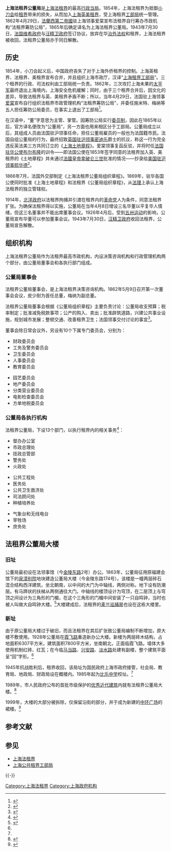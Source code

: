 {{Infobox Govt Agency
|agency_name     = 上海法租界公董局
|nativename      = {{lang|fr|Conseil D'Administration Municipale de la Concession Française de Changhai}}{{fr}}
|logo            = Seal of Shanghai French Concession.svg
|logo_width      = 180px
|formed          = 1862年4月29日
|preceding1      = [[上海公共租界工部局|上海公共租界工部局]]
|dissolved       = 1943年7月30日
|superseding = [[上海特别市政府_(日占时期)|上海特别市政府 (汪政府)]]第八区公署
|jurisdiction    = [[上海法租界|上海法租界]]
|parent_agency   = [[法国驻上海总领事馆|法国驻上海总领事馆]]
}}
{{上海市优秀历史建筑
|省区市 = 上海市
|名称 = 法租界公董局
|图片 = [[File:The_Municipal_Council_Building_of_the_French_Concession.jpg|250px]]
|编号 = 2-38
|时代 = 1909年
|所在 = [[上海市|上海市]][[黄浦区|黄浦区]]
|公布 = 1994年
}}

'''上海法租界公董局'''是[[上海法租界|上海法租界]]的最高[[行政機構|行政当局]]。1854年，上海法租界为抵御[[小刀会|小刀会]]给[[租界|租界]]带来的损失，从而加入[[上海英美租界|上海英美租界]]，受上海租界[[工部局|工部局]]统一管理。1862年4月29日，[[法蘭西第二帝國|法蘭西第二帝國]]驻上海领事爱棠宣布法租界自行筹办市政机构“法租界筹防公局”，1865年后确定译名为上海法租界公董局。1943年7月30日，[[维希法国|法国维希政府]]与[[汪精卫政府|汪精卫政府]]签订协议，放弃在华[[治外法权|治外法权]]和租界，上海法租界被收回，法租界公董局亦于同日解散。

==历史==
1854年，小刀会起义后，中国政府丧失了对于上海外侨租界的控制。上海英租界、法租界、美租界宣布合并，并且组织上海市政厅，汉译“[[上海公共租界工部局|上海租界工部局]]”。三个租界的行政、司法权利由工部局统一负责。1862年，三次攻打上海未果的[[太平军|太平军]]最终退出上海境内，上海安全危机缓解；同时，由于三个租界合并后，因文化的差异，导致法租界与英、美租界矛盾不断；所以，当年4月29日，法国驻上海领事[[爱棠|爱棠]]宣布自行组织法租界市政管理机构“法租界筹防公局”，并委任施米特、梅纳等五人担任筹防公局委员，在事实上退出了工部局<ref>{{cite web | title = 1862年4月29日（同治元年四月初一日），法租界设立大法国筹防公局，后称法公董局 | publisher = 上海市市政工程管理处 | url = http://www.smead.sh.cn/detail.jsp?id=2e2d4ea6:1113c49cc2c:-7ff0 | accessdate = 2011-06-05 | language = zh }}{{dead link|date=2018年5月 |bot=InternetArchiveBot |fix-attempted=yes }}</ref>。

在汉语中，“董”字意思为主管、掌管。因筹防公局实行[[委员制|委员制]]，因此在1865年以后，官方译名便改为“公董局”，另一方面也用来相区分于工部局。公董局成立以后，其组成人员由法国驻沪领事任命，担任公董局雇员的一般也为法国籍市民。法国自组公董局的行为，最终招致[[英国驻上海总领事列表|英国驻沪领事]][[密迪乐|密迪乐]]爵士的抗议，称这一行为完全违反英法美三方共同订立的《[[上海土地章程|上海土地章程]]》。爱棠领事复函反驳，并将时任[[法国驻华公使|法国驻华公使]][[布尔布隆|布尔布隆]]的训令——即法国公使在1853年签字同意的法租界加入英、美租界的《土地章程》并未通过[[法國皇帝|法國皇帝]][[拿破仑三世|拿破仑三世]]批准的情况——抄录给[[美国驻上海总领事列表|美国驻沪领事]][[熙华德|熙华德]]<ref>{{cite web | title = 上海租界志>>第一篇区域人口>>第一章区域>>第二节公共租界和法租界并立 | publisher = 上海地方志办公室 | url = http://www.shtong.gov.cn/newsite/node2/node2245/node63852/node63857/node63871/node64463/userobject1ai57955.html | accessdate = 2011-06-05 | language = zh | archive-date = 2020-11-03 | archive-url = https://web.archive.org/web/20201103142559/http://www.shtong.gov.cn/newsite/node2/node2245/node63852/node63857/node63871/node64463/userobject1ai57955.html | dead-url = no }}</ref>。

1866年7月，法国外交部制定《上海法租界公董局组织章程》。1869年，驻华各国公使同时批准《上海土地章程》和法租界《公董局组织章程》，从[[法理|法理]]上承认上海法租界的独立管辖权。

1914年，[[北洋政府|北洋政府]]以法租界拘捕并引渡在租界内的[[中华革命党|革命党]]人为条件，同意法租界扩张。为确保法租界得以实施，公董局在当年4月8日增设三名华董以平复华人情绪，但这三名董事并不能出席董事会议。1926年4月后，受到[[五卅运动|五卅运动]]的影响，公董局宣布华董可以参加董事会议。1943年7月30日，[[汪精卫政府|汪精卫政府]]收回法租界，公董局宣告解散。

==组织机构==
上海法租界公董局作为法租界最高市政机构，内设决策咨询机构和行政管理机构两个部分，由公董局董事会和各执行部门组成。

===公董局董事会===
法租界公董局董事会，是上海法租界决策咨询机构。1862年5月9日召开第一次董事会会议，皮少耐为首任总董，梅纳为副总董。

法租界公董局董事会根据《公董局组织章程》主要负责讨论：公董局收支预算；税率制定；批准减免税款事项；公产的购入、卖出；批准辟筑道路，兴建公共事业设施，规划城市发展；整顿交通、改善租界卫生；法国领事交付讨论的事宜<ref>{{cite web | title = 上海租界志>>第二篇机构>>第二章决策咨询机构>>第三节公董局董事会 | publisher = 上海地方志办公室 | url = http://www.shtong.gov.cn/newsite/node2/node2245/node63852/node63858/node63880/node64472/userobject1ai57973.html | accessdate = 2011-06-05 | language = zh | archive-date = 2020-11-03 | archive-url = https://web.archive.org/web/20201103131058/http://www.shtong.gov.cn/newsite/node2/node2245/node63852/node63858/node63880/node64472/userobject1ai57973.html | dead-url = no }}</ref>。

董事会除日常会议外，另设有10个下属专门委员会，分别为：
{{col-begin}}
{{col-2}}
*财政委员会
*工务及警务委员会
*卫生委员会
*人事委员会
*教育委员会
{{col-2}}
*园艺委员会
*地产委员会
*分类营业委员会
*电影检查委员会
*方单地税委员会
{{col-end}}

===公董局各执行机构===
法租界公董局，下设13个部门，以执行租界内的相关事务<ref>{{cite web | title = 上海租界志>>第二篇机构>>第三章行政管理机构>>第四节公董局机构 | publisher = 上海地方志办公室 | url = http://www.shtong.gov.cn/newsite/node2/node2245/node63852/node63858/node63881/node64473/userobject1ai57978.html | accessdate = 2011-06-05 | language = zh | archive-date = 2020-11-03 | archive-url = https://web.archive.org/web/20201103154029/http://www.shtong.gov.cn/newsite/node2/node2245/node63852/node63858/node63881/node64473/userobject1ai57978.html | dead-url = no }}</ref>：
{{col-begin}}
{{col-3}}
*督办办公室
*市政总理处
*技政总管部
*警务处
*火政处
{{col-3}}
*公共工程处
*医务处
*公共卫生救济处
*司法顾问处
*种植培养处
{{col-3}}
*气象台和无线电台
*宰牲场
*庶务处
{{col-end}}

== 法租界公董局大楼 ==

=== 旧址 ===
公董局最初设在法领事馆（今[[金陵东路|金陵东路]]2号）办公。1863年，公董局征用原福建会馆下的[[泉漳别院|泉漳别院]]地块建造公董局大楼（今金陵东路174号）。该楼是一幢两层砖石混合结构西洋建筑，坐北朝南，以中间的大门为中轴线，两侧对称。地下设有防潮层。有马蹄状的扶梯从两侧通往大门。中轴线的楼顶设计为穹顶，在二层顶上与穹顶之间设计为三角形的门楣，在这个三角形的门楣中间安装了一只自鸣钟，当时也被人叫做大自鸣钟大楼。<ref name=":0">{{Cite book|title=《老上海高楼广厦》|last=薛理勇|first=|publisher=上海书店出版社|year=2014-7|isbn=9787545809114|location=|pages=}}</ref>大楼建成后，法租界的[[上海法租界麦兰捕房|麦兰巡捕房]]也设在这栋大楼里。

=== 新址 ===
由于原公董局大楼过于破旧，而且法租界在其后扩张致公董局编制不断增加，原大楼不敷使用。1928年公董局在[[霞飞路_(上海)|霞飞路]]重造新办公大楼。新楼为两层砖木结构，占地面积6307平方米，建筑面积7800平方米，坐南朝北，正面临霞飞路。墙体大多使用机制红砖、红瓦；在今临[[马当路|马当路]]、[[兴安路|兴安路]]、[[淡水路|淡水路]]处建有副楼，整个建筑平面呈“回”字形。<ref name=":0" />

1945年抗战胜利后，租界收回，该局址为国民政府上海市政府接管，社会局、教育局、地政局、财政局设在概楼内。1985年起为[[比乐中学|比乐中学]]校址。<ref name=":0" />

1989年，市人民政府公布的首批市级保护的[[上海市优秀近代建筑|优秀近代建筑]]内就有法租界公董局大楼。<ref>{{Cite web|title=卢湾区志-大事记|url=http://www.shtong.gov.cn/dfz_web/DFZ/Info?idnode=36267&tableName=userobject1a&id=21195|accessdate=|author=|date=2001-12-14|format=|publisher=|language=|archive-date=2020-11-03|archive-url=https://web.archive.org/web/20201103115335/http://www.shtong.gov.cn/dfz_web/DFZ/Info?idnode=36267&tableName=userobject1a&id=21195|dead-url=no}}</ref>

1999年，大楼的大部分被拆除，仅保留沿街的部分，并于成为新建的[[中环广场_(上海)|中环广场]]的裙楼。<ref>{{Cite web|title=阅读建筑｜淮海路上的中环广场，无数传奇故事汇聚于此|url=https://www.sohu.com/a/306691419_186647|accessdate=|author=|date=2019-04-08|format=|publisher=|language=|archive-date=2020-06-16|archive-url=https://web.archive.org/web/20200616155609/https://www.sohu.com/a/306691419_186647|dead-url=no}}</ref>

== 参考文献 ==
{{Reflist}}

== 参见 ==
{{Portal box|法国|上海}}
* [[上海法租界|上海法租界]]
* [[上海公共租界工部局|上海公共租界工部局]]

{{-}}
{{上海市第二批优秀历史建筑}}

[[Category:上海法租界|Category:上海法租界]]
[[Category:上海政府机构|Category:上海政府机构]]